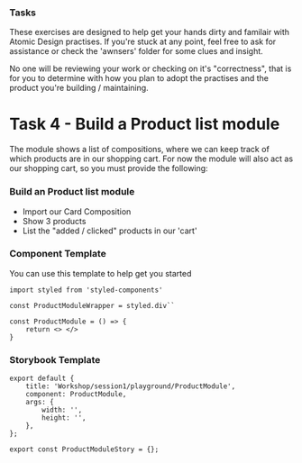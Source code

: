 
<Meta title="Workshop/session1/tasks/task4-build-product-module" />

### Tasks
These exercises are designed to help get your hands dirty and familair with Atomic Design practises.
If you're stuck at any point, feel free to ask for assistance or check the 'awnsers' folder for some clues and insight.

No one will be reviewing your work or checking on it's "correctness", that is for you to determine with how you plan to adopt the practises and the product you're building / maintaining.

# Task 4 - Build a Product list module
The module shows a list of compositions, where we can keep track of which products are in our shopping cart.
For now the module will also act as our shopping cart, so you must provide the following:

### Build an Product list module
- Import our Card Composition
- Show 3 products
- List the "added / clicked" products in our 'cart'

### Component Template
You can use this template to help get you started

```
import styled from 'styled-components'

const ProductModuleWrapper = styled.div``

const ProductModule = () => {
    return <> </>
}
```

### Storybook Template

```
export default {
    title: 'Workshop/session1/playground/ProductModule',
    component: ProductModule,
    args: {
        width: '',
        height: '',
    },
};

export const ProductModuleStory = {};
```